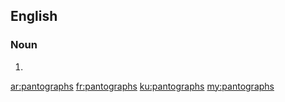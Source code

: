 ==English==

===Noun===
{{head|en|plural}}

# {{plural of|pantograph|lang=en}}

[[ar:pantographs]]
[[fr:pantographs]]
[[ku:pantographs]]
[[my:pantographs]]